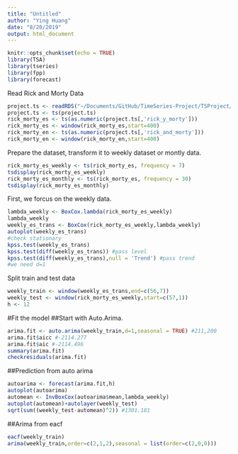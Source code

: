 ```yaml
---
title: "Untitled"
author: "Ying Huang"
date: "8/20/2019"
output: html_document
---
```


```r
knitr::opts_chunk$set(echo = TRUE)
library(TSA)
library(tseries)
library(fpp)
library(forecast)
```

Read Rick and Morty Data
```r
project.ts <- readRDS("~/Documents/GitHub/TimeSeries-Project/TSProject/new_train.rds")
project.ts <- ts(project.ts)
rick_morty_es <- ts(as.numeric(project.ts[,'rick_y_morty']))
rick_morty_es <- window(rick_morty_es,start=400)
rick_morty_en <- ts(as.numeric(project.ts[,'rick_and_morty']))
rick_morty_en <- window(rick_morty_en,start=400)
```

Prepare the dataset, transform it to weekly dataset or montly data.
```r
rick_morty_es_weekly <- ts(rick_morty_es, frequency = 7)
tsdisplay(rick_morty_es_weekly)
rick_morty_es_monthly <- ts(rick_morty_es, frequency = 30)
tsdisplay(rick_morty_es_monthly)
```

First, we forcus on the weekly data. 
```r
lambda_weekly <- BoxCox.lambda(rick_morty_es_weekly)
lambda_weekly
weekly_es_trans <- BoxCox(rick_morty_es_weekly,lambda_weekly)
autoplot(weekly_es_trans)
#check stationary
kpss.test(weekly_es_trans)
kpss.test(diff(weekly_es_trans)) #pass level
kpss.test(diff(weekly_es_trans),null = 'Trend') #pass trend
#we need d=1
```

Split train and test data
```r
weekly_train <- window(weekly_es_trans,end=c(56,7))
weekly_test <- window(rick_morty_es_weekly,start=c(57,1))
h <- 12
```

#Fit the model
##Start with Auto.Arima.
```r
arima.fit <- auto.arima(weekly_train,d=1,seasonal = TRUE) #211,200
arima.fit$aicc #-2114.277
arima.fit$aic #-2114.496
summary(arima.fit)
checkresiduals(arima.fit)
```
##Prediction from auto arima
```r
autoarima <- forecast(arima.fit,h)
autoplot(autoarima) 
automean <- InvBoxCox(autoarima$mean,lambda_weekly)
autoplot(automean)+autolayer(weekly_test)
sqrt(sum((weekly_test-automean)^2)) #1301.181
```

##Arima from eacf
```r
eacf(weekly_train)
arima(weekly_train,order=c(2,1,2),seasonal = list(order=c(2,0,0)))



```






